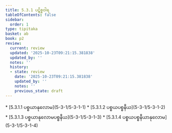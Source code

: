 ```yaml
---
title: 5.3.1 ပဋိစ္စဝါရ
tableOfContents: false
sidebar:
  order: 1
type: tipitaka
basket: ab
book: p2
review:
  current: review
  updated: '2025-10-23T09:21:15.381838'
  updated_by: ''
  notes: ''
  history:
  - state: review
    date: '2025-10-23T09:21:15.381838'
    updated_by: ''
    notes: ''
    previous_state: draft
---
```



<ReviewStatus review={frontmatter.review} showDetails={true} />

<HypothesisAnnotation frontmatter={frontmatter} />

<DynamicBreadcrumb />



<TableOfContents book="p2" section="5.3.1">
* [5.3.1.1 ပစ္စယာနုလောမ](5-3-1/5-3-1-1)
* [5.3.1.2 ပစ္စယပစ္စနီယ](5-3-1/5-3-1-2)
* [5.3.1.3 ပစ္စယာနုလောမပစ္စနီယ](5-3-1/5-3-1-3)
* [5.3.1.4 ပစ္စယပစ္စနီယာနုလောမ](5-3-1/5-3-1-4)
</TableOfContents>